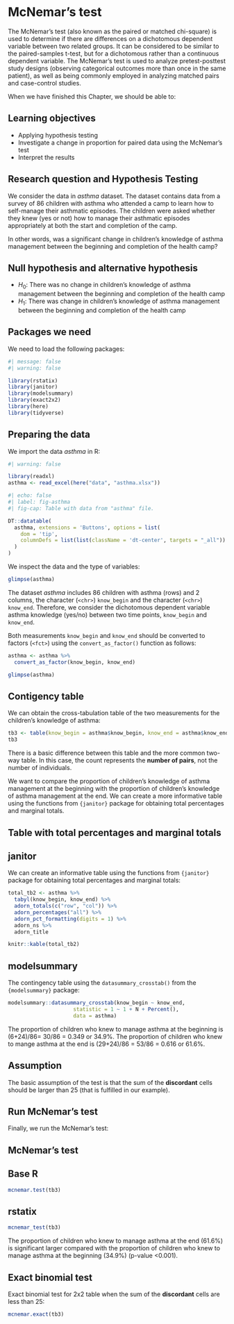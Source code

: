 # McNemar's test {#sec-mcnemar}

The McNemar's test (also known as the paired or matched chi-square) is used to determine if there are differences on a dichotomous dependent variable between two related groups. It can be considered to be similar to the paired-samples t-test, but for a dichotomous rather than a continuous dependent variable. The McNemar's test is used to analyze pretest-posttest study designs (observing categorical outcomes more than once in the same patient), as well as being commonly employed in analyzing matched pairs and case-control studies.

When we have finished this Chapter, we should be able to:

::: {.callout-caution icon="false"}
## Learning objectives

-   Applying hypothesis testing
-   Investigate a change in proportion for paired data using the McNemar's test
-   Interpret the results
:::

## Research question and Hypothesis Testing

We consider the data in *asthma* dataset. The dataset contains data from a survey of 86 children with asthma who attended a camp to learn how to self-manage their asthmatic episodes. The children were asked whether they knew (yes or not) how to manage their asthmatic episodes appropriately at both the start and completion of the camp.

In other words, was a significant change in children's knowledge of asthma management between the beginning and completion of the health camp?

::: {.callout-note icon="false"}
## Null hypothesis and alternative hypothesis

-   $H_0$: There was no change in children's knowledge of asthma management between the beginning and completion of the health camp
-   $H_1$: There was change in children's knowledge of asthma management between the beginning and completion of the health camp
:::

## Packages we need

We need to load the following packages:

```r
#| message: false
#| warning: false

library(rstatix)
library(janitor)
library(modelsummary)
library(exact2x2)
library(here)
library(tidyverse)
```

## Preparing the data

We import the data *asthma* in R:

```r
#| warning: false

library(readxl)
asthma <- read_excel(here("data", "asthma.xlsx"))
```

```r
#| echo: false
#| label: fig-asthma
#| fig-cap: Table with data from "asthma" file.

DT::datatable(
  asthma, extensions = 'Buttons', options = list(
    dom = 'tip',
    columnDefs = list(list(className = 'dt-center', targets = "_all"))
  )
)

```

We inspect the data and the type of variables:

```r
glimpse(asthma)
```

The dataset *asthma* includes 86 children with asthma (rows) and 2 columns, the character (`<chr>`) `know_begin` and the character (`<chr>`) `know_end`. Therefore, we consider the dichotomous dependent variable asthma knowledge (yes/no) between two time points, `know_begin` and `know_end`.

Both measurements `know_begin` and `know_end` should be converted to factors (`<fct>`) using the `convert_as_factor()` function as follows:

```r
asthma <- asthma %>%
  convert_as_factor(know_begin, know_end)

glimpse(asthma)
```

## Contigency table

We can obtain the cross-tabulation table of the two measurements for the children's knowledge of asthma:

```r
tb3 <- table(know_begin = asthma$know_begin, know_end = asthma$know_end)
tb3
```

::: callout-important
There is a basic difference between this table and the more common two-way table. In this case, the count represents the **number of pairs**, not the number of individuals.
:::

We want to compare the proportion of children's knowledge of asthma management at the beginning with the proportion of children's knowledge of asthma management at the end. We can create a more informative table using the functions from `{janitor}` package for obtaining total percentages and marginal totals.

::: {#exercise-joins .callout-tip}
## Table with total percentages and marginal totals

::: panel-tabset
## janitor

We can create an informative table using the functions from `{janitor}` package for obtaining total percentages and marginal totals:

```r
total_tb2 <- asthma %>%
  tabyl(know_begin, know_end) %>%
  adorn_totals(c("row", "col")) %>%
  adorn_percentages("all") %>%
  adorn_pct_formatting(digits = 1) %>%
  adorn_ns %>%
  adorn_title

knitr::kable(total_tb2) 
```

## modelsummary

The contingency table using the `datasummary_crosstab()` from the `{modelsummary}` package:

```r
modelsummary::datasummary_crosstab(know_begin ~ know_end, 
                     statistic = 1 ~ 1 + N + Percent(), 
                     data = asthma)
```
:::
:::

The proportion of children who knew to manage asthma at the beginning is (6+24)/86= 30/86 = 0.349 or 34.9%. The proportion of children who knew to mange asthma at the end is (29+24)/86 = 53/86 = 0.616 or 61.6%.

::: {.callout-note icon="false"}
## Assumption

The basic assumption of the test is that the sum of the **discordant** cells should be larger than 25 (that is fulfilled in our example).
:::

## Run McNemar's test

Finally, we run the McNemar's test:

::: callout-tip
## McNemar's test

::: panel-tabset
## Base R

```r
mcnemar.test(tb3)
```

## rstatix

```r
mcnemar_test(tb3)
```
:::
:::

The proportion of children who knew to manage asthma at the end (61.6%) is significant larger compared with the proportion of children who knew to manage asthma at the beginning (34.9%) (p-value \<0.001).

## Exact binomial test

Exact binomial test for 2x2 table when the sum of the **discordant** cells are less than 25:

```r
mcnemar.exact(tb3)
```
